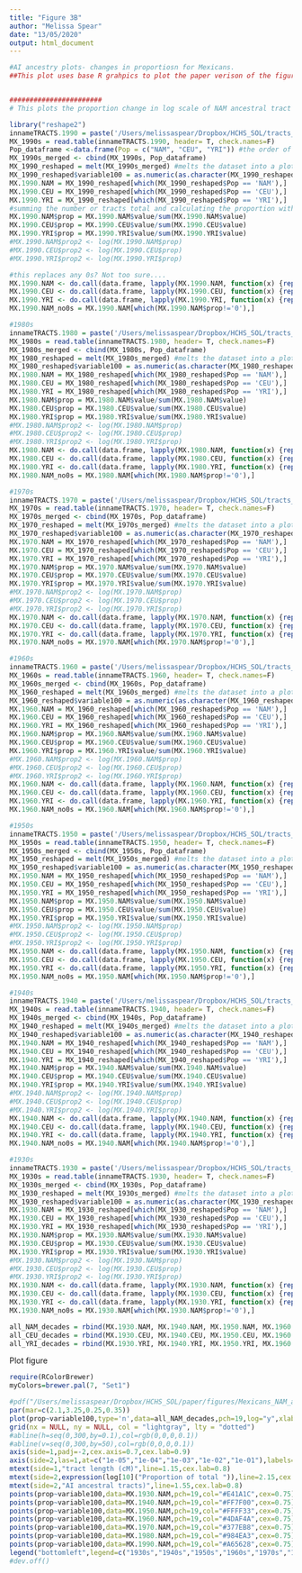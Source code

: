 ```yaml
---
title: "Figure 3B"
author: "Melissa Spear"
date: "13/05/2020"
output: html_document
---
```


```r
#AI ancestry plots- changes in proportiosn for Mexicans.
##This plot uses base R grahpics to plot the paper verison of the figure


#######################
# This plots the proportion change in log scale of NAM ancestral tract

library("reshape2")
innameTRACTS.1990 = paste('/Users/melissaspear/Dropbox/HCHS_SOL/tracts_proportions/1990s/boot0.bins.data.txt', sep="")
MX_1990s = read.table(innameTRACTS.1990, header= T, check.names=F)
Pop_dataframe <-data.frame(Pop = c("NAM", "CEU", "YRI")) #the order of these labels is based on the order they were put into tracts 
MX_1990s_merged <- cbind(MX_1990s, Pop_dataframe)
MX_1990_reshaped = melt(MX_1990s_merged) #melts the dataset into a plot able dataset
MX_1990_reshaped$variable100 = as.numeric(as.character(MX_1990_reshaped$variable)) *100 #scales the x axis variable in order to march tracts plots of cM. Right now just in M
MX.1990.NAM = MX_1990_reshaped[which(MX_1990_reshaped$Pop == 'NAM'),]
MX.1990.CEU = MX_1990_reshaped[which(MX_1990_reshaped$Pop == 'CEU'),]
MX.1990.YRI = MX_1990_reshaped[which(MX_1990_reshaped$Pop == 'YRI'),]
#summing the number or tracts total and calculating the proportion with propotion being out of TOTAL NUMBER OF TRACTS
MX.1990.NAM$prop = MX.1990.NAM$value/sum(MX.1990.NAM$value)
MX.1990.CEU$prop = MX.1990.CEU$value/sum(MX.1990.CEU$value)
MX.1990.YRI$prop = MX.1990.YRI$value/sum(MX.1990.YRI$value)
#MX.1990.NAM$prop2 <- log(MX.1990.NAM$prop)
#MX.1990.CEU$prop2 <- log(MX.1990.CEU$prop)
#MX.1990.YRI$prop2 <- log(MX.1990.YRI$prop)

#this replaces any 0s? Not too sure....
MX.1990.NAM <- do.call(data.frame, lapply(MX.1990.NAM, function(x) {replace(x, is.infinite(x) | is.na(x), 0)}))
MX.1990.CEU <- do.call(data.frame, lapply(MX.1990.CEU, function(x) {replace(x, is.infinite(x) | is.na(x), 0)}))
MX.1990.YRI <- do.call(data.frame, lapply(MX.1990.YRI, function(x) {replace(x, is.infinite(x) | is.na(x), 0)}))
MX.1990.NAM_no0s = MX.1990.NAM[which(MX.1990.NAM$prop!='0'),]

#1980s
innameTRACTS.1980 = paste('/Users/melissaspear/Dropbox/HCHS_SOL/tracts_proportions/1980s/boot0.bins.data.txt', sep="")
MX_1980s = read.table(innameTRACTS.1980, header= T, check.names=F)
MX_1980s_merged <- cbind(MX_1980s, Pop_dataframe)
MX_1980_reshaped = melt(MX_1980s_merged) #melts the dataset into a plot able dataset
MX_1980_reshaped$variable100 = as.numeric(as.character(MX_1980_reshaped$variable)) *100 #scales the x axis variable in order to march tracts plots of cM
MX.1980.NAM = MX_1980_reshaped[which(MX_1980_reshaped$Pop == 'NAM'),]
MX.1980.CEU = MX_1980_reshaped[which(MX_1980_reshaped$Pop == 'CEU'),]
MX.1980.YRI = MX_1980_reshaped[which(MX_1980_reshaped$Pop == 'YRI'),]
MX.1980.NAM$prop = MX.1980.NAM$value/sum(MX.1980.NAM$value)
MX.1980.CEU$prop = MX.1980.CEU$value/sum(MX.1980.CEU$value)
MX.1980.YRI$prop = MX.1980.YRI$value/sum(MX.1980.YRI$value)
#MX.1980.NAM$prop2 <- log(MX.1980.NAM$prop)
#MX.1980.CEU$prop2 <- log(MX.1980.CEU$prop)
#MX.1980.YRI$prop2 <- log(MX.1980.YRI$prop)
MX.1980.NAM <- do.call(data.frame, lapply(MX.1980.NAM, function(x) {replace(x, is.infinite(x) | is.na(x), 0)}))
MX.1980.CEU <- do.call(data.frame, lapply(MX.1980.CEU, function(x) {replace(x, is.infinite(x) | is.na(x), 0)}))
MX.1980.YRI <- do.call(data.frame, lapply(MX.1980.YRI, function(x) {replace(x, is.infinite(x) | is.na(x), 0)}))
MX.1980.NAM_no0s = MX.1980.NAM[which(MX.1980.NAM$prop!='0'),]

#1970s
innameTRACTS.1970 = paste('/Users/melissaspear/Dropbox/HCHS_SOL/tracts_proportions/1970s/boot0.bins.data.txt', sep="")
MX_1970s = read.table(innameTRACTS.1970, header= T, check.names=F)
MX_1970s_merged <- cbind(MX_1970s, Pop_dataframe)
MX_1970_reshaped = melt(MX_1970s_merged) #melts the dataset into a plot able dataset
MX_1970_reshaped$variable100 = as.numeric(as.character(MX_1970_reshaped$variable)) *100 #scales the x axis variable in order to march tracts plots of cM
MX.1970.NAM = MX_1970_reshaped[which(MX_1970_reshaped$Pop == 'NAM'),]
MX.1970.CEU = MX_1970_reshaped[which(MX_1970_reshaped$Pop == 'CEU'),]
MX.1970.YRI = MX_1970_reshaped[which(MX_1970_reshaped$Pop == 'YRI'),]
MX.1970.NAM$prop = MX.1970.NAM$value/sum(MX.1970.NAM$value)
MX.1970.CEU$prop = MX.1970.CEU$value/sum(MX.1970.CEU$value)
MX.1970.YRI$prop = MX.1970.YRI$value/sum(MX.1970.YRI$value)
#MX.1970.NAM$prop2 <- log(MX.1970.NAM$prop)
#MX.1970.CEU$prop2 <- log(MX.1970.CEU$prop)
#MX.1970.YRI$prop2 <- log(MX.1970.YRI$prop)
MX.1970.NAM <- do.call(data.frame, lapply(MX.1970.NAM, function(x) {replace(x, is.infinite(x) | is.na(x), 0)}))
MX.1970.CEU <- do.call(data.frame, lapply(MX.1970.CEU, function(x) {replace(x, is.infinite(x) | is.na(x), 0)}))
MX.1970.YRI <- do.call(data.frame, lapply(MX.1970.YRI, function(x) {replace(x, is.infinite(x) | is.na(x), 0)}))
MX.1970.NAM_no0s = MX.1970.NAM[which(MX.1970.NAM$prop!='0'),]

#1960s
innameTRACTS.1960 = paste('/Users/melissaspear/Dropbox/HCHS_SOL/tracts_proportions/1960s/boot0.bins.data.txt', sep="")
MX_1960s = read.table(innameTRACTS.1960, header= T, check.names=F)
MX_1960s_merged <- cbind(MX_1960s, Pop_dataframe)
MX_1960_reshaped = melt(MX_1960s_merged) #melts the dataset into a plot able dataset
MX_1960_reshaped$variable100 = as.numeric(as.character(MX_1960_reshaped$variable)) *100 #scales the x axis variable in order to march tracts plots of cM
MX.1960.NAM = MX_1960_reshaped[which(MX_1960_reshaped$Pop == 'NAM'),]
MX.1960.CEU = MX_1960_reshaped[which(MX_1960_reshaped$Pop == 'CEU'),]
MX.1960.YRI = MX_1960_reshaped[which(MX_1960_reshaped$Pop == 'YRI'),]
MX.1960.NAM$prop = MX.1960.NAM$value/sum(MX.1960.NAM$value)
MX.1960.CEU$prop = MX.1960.CEU$value/sum(MX.1960.CEU$value)
MX.1960.YRI$prop = MX.1960.YRI$value/sum(MX.1960.YRI$value)
#MX.1960.NAM$prop2 <- log(MX.1960.NAM$prop)
#MX.1960.CEU$prop2 <- log(MX.1960.CEU$prop)
#MX.1960.YRI$prop2 <- log(MX.1960.YRI$prop)
MX.1960.NAM <- do.call(data.frame, lapply(MX.1960.NAM, function(x) {replace(x, is.infinite(x) | is.na(x), 0)}))
MX.1960.CEU <- do.call(data.frame, lapply(MX.1960.CEU, function(x) {replace(x, is.infinite(x) | is.na(x), 0)}))
MX.1960.YRI <- do.call(data.frame, lapply(MX.1960.YRI, function(x) {replace(x, is.infinite(x) | is.na(x), 0)}))
MX.1960.NAM_no0s = MX.1960.NAM[which(MX.1960.NAM$prop!='0'),]

#1950s
innameTRACTS.1950 = paste('/Users/melissaspear/Dropbox/HCHS_SOL/tracts_proportions/1950s/boot0.bins.data.txt', sep="")
MX_1950s = read.table(innameTRACTS.1950, header= T, check.names=F)
MX_1950s_merged <- cbind(MX_1950s, Pop_dataframe)
MX_1950_reshaped = melt(MX_1950s_merged) #melts the dataset into a plot able dataset
MX_1950_reshaped$variable100 = as.numeric(as.character(MX_1950_reshaped$variable)) *100 #scales the x axis variable in order to march tracts plots of cM
MX.1950.NAM = MX_1950_reshaped[which(MX_1950_reshaped$Pop == 'NAM'),]
MX.1950.CEU = MX_1950_reshaped[which(MX_1950_reshaped$Pop == 'CEU'),]
MX.1950.YRI = MX_1950_reshaped[which(MX_1950_reshaped$Pop == 'YRI'),]
MX.1950.NAM$prop = MX.1950.NAM$value/sum(MX.1950.NAM$value)
MX.1950.CEU$prop = MX.1950.CEU$value/sum(MX.1950.CEU$value)
MX.1950.YRI$prop = MX.1950.YRI$value/sum(MX.1950.YRI$value)
#MX.1950.NAM$prop2 <- log(MX.1950.NAM$prop)
#MX.1950.CEU$prop2 <- log(MX.1950.CEU$prop)
#MX.1950.YRI$prop2 <- log(MX.1950.YRI$prop)
MX.1950.NAM <- do.call(data.frame, lapply(MX.1950.NAM, function(x) {replace(x, is.infinite(x) | is.na(x), 0)}))
MX.1950.CEU <- do.call(data.frame, lapply(MX.1950.CEU, function(x) {replace(x, is.infinite(x) | is.na(x), 0)}))
MX.1950.YRI <- do.call(data.frame, lapply(MX.1950.YRI, function(x) {replace(x, is.infinite(x) | is.na(x), 0)}))
MX.1950.NAM_no0s = MX.1950.NAM[which(MX.1950.NAM$prop!='0'),]

#1940s
innameTRACTS.1940 = paste('/Users/melissaspear/Dropbox/HCHS_SOL/tracts_proportions/1940s/boot0.bins.data.txt', sep="")
MX_1940s = read.table(innameTRACTS.1940, header= T, check.names=F)
MX_1940s_merged <- cbind(MX_1940s, Pop_dataframe)
MX_1940_reshaped = melt(MX_1940s_merged) #melts the dataset into a plot able dataset
MX_1940_reshaped$variable100 = as.numeric(as.character(MX_1940_reshaped$variable)) *100 #scales the x axis variable in order to march tracts plots of cM
MX.1940.NAM = MX_1940_reshaped[which(MX_1940_reshaped$Pop == 'NAM'),]
MX.1940.CEU = MX_1940_reshaped[which(MX_1940_reshaped$Pop == 'CEU'),]
MX.1940.YRI = MX_1940_reshaped[which(MX_1940_reshaped$Pop == 'YRI'),]
MX.1940.NAM$prop = MX.1940.NAM$value/sum(MX.1940.NAM$value)
MX.1940.CEU$prop = MX.1940.CEU$value/sum(MX.1940.CEU$value)
MX.1940.YRI$prop = MX.1940.YRI$value/sum(MX.1940.YRI$value)
#MX.1940.NAM$prop2 <- log(MX.1940.NAM$prop)
#MX.1940.CEU$prop2 <- log(MX.1940.CEU$prop)
#MX.1940.YRI$prop2 <- log(MX.1940.YRI$prop)
MX.1940.NAM <- do.call(data.frame, lapply(MX.1940.NAM, function(x) {replace(x, is.infinite(x) | is.na(x), 0)}))
MX.1940.CEU <- do.call(data.frame, lapply(MX.1940.CEU, function(x) {replace(x, is.infinite(x) | is.na(x), 0)}))
MX.1940.YRI <- do.call(data.frame, lapply(MX.1940.YRI, function(x) {replace(x, is.infinite(x) | is.na(x), 0)}))
MX.1940.NAM_no0s = MX.1940.NAM[which(MX.1940.NAM$prop!='0'),]

#1930s
innameTRACTS.1930 = paste('/Users/melissaspear/Dropbox/HCHS_SOL/tracts_proportions/1930s/boot0.bins.data.txt', sep="")
MX_1930s = read.table(innameTRACTS.1930, header= T, check.names=F)
MX_1930s_merged <- cbind(MX_1930s, Pop_dataframe)
MX_1930_reshaped = melt(MX_1930s_merged) #melts the dataset into a plot able dataset
MX_1930_reshaped$variable100 = as.numeric(as.character(MX_1930_reshaped$variable)) *100 #scales the x axis variable in order to march tracts plots of cM
MX.1930.NAM = MX_1930_reshaped[which(MX_1930_reshaped$Pop == 'NAM'),]
MX.1930.CEU = MX_1930_reshaped[which(MX_1930_reshaped$Pop == 'CEU'),]
MX.1930.YRI = MX_1930_reshaped[which(MX_1930_reshaped$Pop == 'YRI'),]
MX.1930.NAM$prop = MX.1930.NAM$value/sum(MX.1930.NAM$value)
MX.1930.CEU$prop = MX.1930.CEU$value/sum(MX.1930.CEU$value)
MX.1930.YRI$prop = MX.1930.YRI$value/sum(MX.1930.YRI$value)
#MX.1930.NAM$prop2 <- log(MX.1930.NAM$prop)
#MX.1930.CEU$prop2 <- log(MX.1930.CEU$prop)
#MX.1930.YRI$prop2 <- log(MX.1930.YRI$prop)
MX.1930.NAM <- do.call(data.frame, lapply(MX.1930.NAM, function(x) {replace(x, is.infinite(x) | is.na(x), 0)}))
MX.1930.CEU <- do.call(data.frame, lapply(MX.1930.CEU, function(x) {replace(x, is.infinite(x) | is.na(x), 0)}))
MX.1930.YRI <- do.call(data.frame, lapply(MX.1930.YRI, function(x) {replace(x, is.infinite(x) | is.na(x), 0)}))
MX.1930.NAM_no0s = MX.1930.NAM[which(MX.1930.NAM$prop!='0'),]

all_NAM_decades = rbind(MX.1930.NAM, MX.1940.NAM, MX.1950.NAM, MX.1960.NAM, MX.1970.NAM, MX.1980.NAM, MX.1990.NAM)
all_CEU_decades = rbind(MX.1930.CEU, MX.1940.CEU, MX.1950.CEU, MX.1960.CEU, MX.1970.CEU, MX.1980.CEU, MX.1990.CEU)
all_YRI_decades = rbind(MX.1930.YRI, MX.1940.YRI, MX.1950.YRI, MX.1960.YRI, MX.1970.YRI, MX.1980.YRI, MX.1990.YRI)

```

Plot figure 
```r
require(RColorBrewer)
myColors=brewer.pal(7, "Set1")

#pdf("/Users/melissaspear/Dropbox/HCHS_SOL/paper/figures/Mexicans_NAM_ancestral_tracts_proportion_change_log_scale_071619_Figure_3B_new.pdf",height=2.25,width=2.375,pointsize=10)
par(mar=c(2.1,3.25,0.25,0.35))
plot(prop~variable100,type='n',data=all_NAM_decades,pch=19,log="y",xlab="",ylab="",xaxt='n',yaxt='n', alpha=0.5)
grid(nx = NULL, ny = NULL, col = "lightgray", lty = "dotted")
#abline(h=seq(0,300,by=0.1),col=rgb(0,0,0,0.1))
#abline(v=seq(0,300,by=50),col=rgb(0,0,0,0.1))
axis(side=1,padj=-2,cex.axis=0.7,cex.lab=0.9)
axis(side=2,las=1,at=c("1e-05","1e-04","1e-03","1e-02","1e-01"),labels=c(expression(paste("10"^"-5")),expression(paste("10"^"-4")),expression(paste("10"^"-3")),expression(paste("10"^"-2")),expression(paste("10"^"-1"))),hadj=0.55,padj=0.25,cex.axis=0.7,cex.lab=0.9)
mtext(side=1,"tract length (cM)",line=1.15,cex.lab=0.8)
mtext(side=2,expression(log[10]("Proportion of total ")),line=2.15,cex.lab=0.8)
mtext(side=2,"AI ancestral tracts)",line=1.55,cex.lab=0.8)
points(prop~variable100,data=MX.1930.NAM,pch=19,col="#E41A1C",cex=0.75)
points(prop~variable100,data=MX.1940.NAM,pch=19,col="#FF7F00",cex=0.75)
points(prop~variable100,data=MX.1950.NAM,pch=19,col="#FFFF33",cex=0.75)
points(prop~variable100,data=MX.1960.NAM,pch=19,col="#4DAF4A",cex=0.75)
points(prop~variable100,data=MX.1970.NAM,pch=19,col="#377EB8",cex=0.75)
points(prop~variable100,data=MX.1980.NAM,pch=19,col="#984EA3",cex=0.75)
points(prop~variable100,data=MX.1990.NAM,pch=19,col="#A65628",cex=0.75)
legend("bottomleft",legend=c("1930s","1940s","1950s","1960s","1970s","1980s","1990s"),col=c("#E41A1C","#FF7F00","#FFFF33","#4DAF4A","#377EB8","#984EA3","#A65628"),pch=19,cex =0.75,bg="white")
#dev.off()

```
